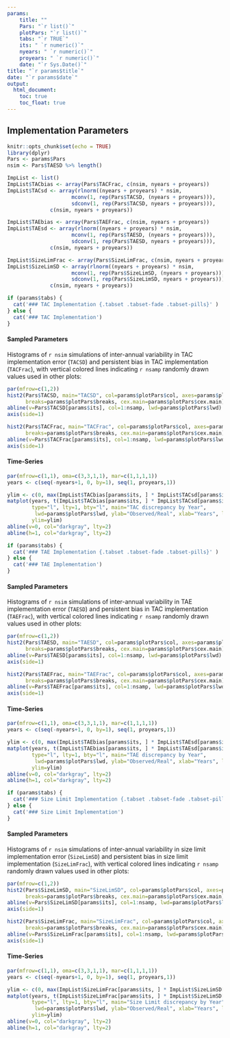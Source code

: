 ```yaml
---
params: 
    title: ""
    Pars: "`r list()`"
    plotPars: "`r list()`"
    tabs: "`r TRUE`"
    its: " `r numeric()`"
    nyears: " `r numeric()`"
    proyears: " `r numeric()`"
    date: "`r Sys.Date()`"
title: "`r params$title`"
date: "`r params$date`"
output:
  html_document:
    toc: true
    toc_float: true
---
```


## Implementation Parameters
```r
knitr::opts_chunk$set(echo = TRUE)
library(dplyr)
Pars <- params$Pars
nsim <- Pars$TAESD %>% length()

ImpList <- list()
ImpList$TACbias <- array(Pars$TACFrac, c(nsim, nyears + proyears))  
ImpList$TACsd <- array(rlnorm((nyears + proyears) * nsim, 
                     mconv(1, rep(Pars$TACSD, (nyears + proyears))), 
                     sdconv(1, rep(Pars$TACSD, nyears + proyears))), 
              c(nsim, nyears + proyears))  

ImpList$TAEbias <- array(Pars$TAEFrac, c(nsim, nyears + proyears))  
ImpList$TAEsd <- array(rlnorm((nyears + proyears) * nsim, 
                     mconv(1, rep(Pars$TAESD, (nyears + proyears))), 
                     sdconv(1, rep(Pars$TAESD, nyears + proyears))), 
              c(nsim, nyears + proyears)) 

ImpList$SizeLimFrac <- array(Pars$SizeLimFrac, c(nsim, nyears + proyears))  
ImpList$SizeLimSD <- array(rlnorm((nyears + proyears) * nsim, 
                     mconv(1, rep(Pars$SizeLimSD, (nyears + proyears))), 
                     sdconv(1, rep(Pars$SizeLimSD, nyears + proyears))), 
              c(nsim, nyears + proyears)) 
```



```r
if (params$tabs) {
  cat('### TAC Implementation {.tabset .tabset-fade .tabset-pills}' )
} else {
  cat('### TAC Implementation')
}
```


#### Sampled Parameters
Histograms of `r nsim` simulations of inter-annual variability in TAC implementation error (`TACSD`) and persistent bias in TAC implementation (`TACFrac`), with vertical colored lines indicating `r nsamp` randomly drawn values used in other plots:

```r
par(mfrow=c(1,2))
hist2(Pars$TACSD, main="TACSD", col=params$plotPars$col, axes=params$plotPars$axes,
      breaks=params$plotPars$breaks, cex.main=params$plotPars$cex.main)
abline(v=Pars$TACSD[params$its], col=1:nsamp, lwd=params$plotPars$lwd)
axis(side=1) 

hist2(Pars$TACFrac, main="TACFrac", col=params$plotPars$col, axes=params$plotPars$axes,
      breaks=params$plotPars$breaks, cex.main=params$plotPars$cex.main)
abline(v=Pars$TACFrac[params$its], col=1:nsamp, lwd=params$plotPars$lwd)
axis(side=1) 

```

#### Time-Series

```r
par(mfrow=c(1,1), oma=c(3,3,1,1), mar=c(1,1,1,1))
years <- c(seq(-nyears+1, 0, by=1), seq(1, proyears,1))

ylim <- c(0, max(ImpList$TACbias[params$its, ] * ImpList$TACsd[params$its, ]))
matplot(years, t(ImpList$TACbias[params$its, ] * ImpList$TACsd[params$its, ]),
        type="l", lty=1, bty="l", main="TAC discrepancy by Year", 
         lwd=params$plotPars$lwd, ylab="Observed/Real", xlab="Years", las=1, xpd=NA,
        ylim=ylim)
abline(v=0, col="darkgray", lty=2)
abline(h=1, col="darkgray", lty=2)
```



```r
if (params$tabs) {
  cat('### TAE Implementation {.tabset .tabset-fade .tabset-pills}' )
} else {
  cat('### TAE Implementation')
}
```


#### Sampled Parameters
Histograms of `r nsim` simulations of inter-annual variability in TAE implementation error (`TAESD`) and persistent bias in TAC implementation (`TAEFrac`), with vertical colored lines indicating `r nsamp` randomly drawn values used in other plots:

```r
par(mfrow=c(1,2))
hist2(Pars$TAESD, main="TAESD", col=params$plotPars$col, axes=params$plotPars$axes,
      breaks=params$plotPars$breaks, cex.main=params$plotPars$cex.main)
abline(v=Pars$TAESD[params$its], col=1:nsamp, lwd=params$plotPars$lwd)
axis(side=1) 

hist2(Pars$TAEFrac, main="TAEFrac", col=params$plotPars$col, axes=params$plotPars$axes,
      breaks=params$plotPars$breaks, cex.main=params$plotPars$cex.main)
abline(v=Pars$TAEFrac[params$its], col=1:nsamp, lwd=params$plotPars$lwd)
axis(side=1) 

```

#### Time-Series

```r
par(mfrow=c(1,1), oma=c(3,3,1,1), mar=c(1,1,1,1))
years <- c(seq(-nyears+1, 0, by=1), seq(1, proyears,1))

ylim <- c(0, max(ImpList$TAEbias[params$its, ] * ImpList$TAEsd[params$its, ]))
matplot(years, t(ImpList$TAEbias[params$its, ] * ImpList$TAEsd[params$its, ]),
        type="l", lty=1, bty="l", main="TAE discrepancy by Year", 
         lwd=params$plotPars$lwd, ylab="Observed/Real", xlab="Years", las=1, xpd=NA,
        ylim=ylim)
abline(v=0, col="darkgray", lty=2)
abline(h=1, col="darkgray", lty=2)
```


```r
if (params$tabs) {
  cat('### Size Limit Implementation {.tabset .tabset-fade .tabset-pills}' )
} else {
  cat('### Size Limit Implementation')
}
```


#### Sampled Parameters
Histograms of `r nsim` simulations of inter-annual variability in size limit implementation error (`SizeLimSD`) and persistent bias in size limit implementation (`SizeLimFrac`), with vertical colored lines indicating `r nsamp` randomly drawn values used in other plots:

```r
par(mfrow=c(1,2))
hist2(Pars$SizeLimSD, main="SizeLimSD", col=params$plotPars$col, axes=params$plotPars$axes,
      breaks=params$plotPars$breaks, cex.main=params$plotPars$cex.main)
abline(v=Pars$SizeLimSD[params$its], col=1:nsamp, lwd=params$plotPars$lwd)
axis(side=1) 

hist2(Pars$SizeLimFrac, main="SizeLimFrac", col=params$plotPars$col, axes=params$plotPars$axes,
      breaks=params$plotPars$breaks, cex.main=params$plotPars$cex.main)
abline(v=Pars$SizeLimFrac[params$its], col=1:nsamp, lwd=params$plotPars$lwd)
axis(side=1) 

```

#### Time-Series

```r
par(mfrow=c(1,1), oma=c(3,3,1,1), mar=c(1,1,1,1))
years <- c(seq(-nyears+1, 0, by=1), seq(1, proyears,1))

ylim <- c(0, max(ImpList$SizeLimFrac[params$its, ] * ImpList$SizeLimSD[params$its, ]))
matplot(years, t(ImpList$SizeLimFrac[params$its, ] * ImpList$SizeLimSD[params$its, ]),
        type="l", lty=1, bty="l", main="Size Limit discrepancy by Year", 
         lwd=params$plotPars$lwd, ylab="Observed/Real", xlab="Years", las=1, xpd=NA,
        ylim=ylim)
abline(v=0, col="darkgray", lty=2)
abline(h=1, col="darkgray", lty=2)
```

